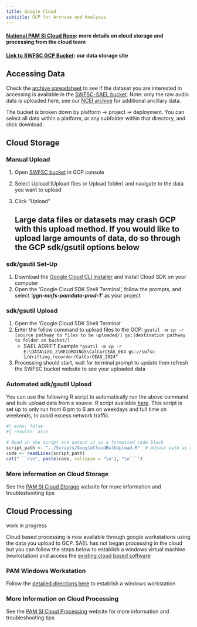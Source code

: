 ```yaml
---
title: Google Cloud
subtitle: GCP for Archive and Analysis
---
```


#### [National PAM SI Cloud Repo](https://nmfs-ost.github.io/PAM-Cloud/){target="_blank"}: more details on cloud storage and processing from the cloud team

#### [Link to SWFSC GCP Bucket](https://console.cloud.google.com/storage/browser/swfsc-1;tab=objects?forceOnBucketsSortingFiltering=true&project=ggn-nmfs-pamdata-prod-1&prefix=&forceOnObjectsSortingFiltering=false){target="_blank"}: our data storage site

## Accessing Data

Check the [archive spreadsheet](https://docs.google.com/spreadsheets/d/1bNu1GPOmyn3CRZ70Mnq4ZZmH7n7ZwIASIlcZD6zWa-k/edit?usp=sharing) to see if the dataset you are interested in accessing is available in the [SWFSC-SAEL bucket](https://console.cloud.google.com/storage/browser/swfsc-1;tab=objects?forceOnBucketsSortingFiltering=true&project=ggn-nmfs-pamdata-prod-1&prefix=&forceOnObjectsSortingFiltering=false). Note: only the raw audio data is uploaded here, see our [NCEI archive](https://sael-swfsc.github.io/SAEL-lab-manual/content/Data-Archive-NCEI.html) for additional ancillary data.

The bucket is broken down by platform -\> project -\> deployment. You can select all data within a platform, or any subfolder within that directory, and click download.

## Cloud Storage

### Manual Upload

1.  Open [SWFSC bucket](https://console.cloud.google.com/storage/browser/swfsc-1;tab=objects?forceOnBucketsSortingFiltering=true&project=ggn-nmfs-pamdata-prod-1&prefix=&forceOnObjectsSortingFiltering=false) in GCP console

2.  Select Upload (Upload files or Upload folder) and navigate to the data you want to upload

3.  Click "Upload"

    ::: callout-caution
    ## Large data files or datasets may crash GCP with this upload method. If you would like to upload large amounts of data, do so through the GCP sdk/gsutil options below
    :::

### sdk/gsutil Set-Up

1.  Download the [Google Cloud CLI installer](https://cloud.google.com/sdk/docs/install-sdk) and install Cloud SDK on your computer
2.  Open the 'Google Cloud SDK Shell Terminal', follow the prompts, and select ***'ggn-nmfs-pamdata-prod-1'*** as your project

### sdk/gsutil Upload

1.  Open the 'Google Cloud SDK Shell Terminal'
2.  Enter the follow command to upload files to the GCP: `gsutil -m cp -r [source pathway to files to be uploaded/] gs:[destination pathway to folder on bucket/]`
    -   SAEL ADRIFT Example `"gsutil -m cp -r E:\DATA\LEG_2\RECORDINGS\CalCurCEAS_004 gs://swfsc-1/drifting_recorder/CalCurCEAS_2024"`
3.  Processing should start, wait for terminal prompt to update then refresh the SWFSC bucket website to see your uploaded data

### Automated sdk/gsutil Upload

You can use the following R script to automatically run the above command and bulk upload data from a source. R script available [here](https://github.com/SAEL-SWFSC/SAEL-lab-manual/blob/main/Scripts/GoogleCloudBulkUpload.R){target="_blank"}. This script is set up to only run from 6 pm to 6 am on weekdays and full time on weekends, to avoid excess network traffic.

```r
#| echo: false
#| results: asis

# Read in the script and output it as a formatted code block
script_path <- "../Scripts/GoogleCloudBulkUpload.R"  # Adjust path as needed
code <- readLines(script_path)
cat("```r\n", paste(code, collapse = "\n"), "\n```")
```

### More information on Cloud Storage

See the [PAM SI Cloud Storage](https://nmfs-ost.github.io/PAM-Cloud/content/Cloud.Storage.html){target="_blank"} website for more information and troubleshooting tips

## Cloud Processing

::: callout-note
work in progress
:::

Cloud based processing is now available through google workstations using the data you upload to GCP. SAEL has not began processing in the cloud but you can follow the steps below to establish a windows virtual machine (workstation) and access the [existing cloud based software](https://docs.google.com/spreadsheets/d/1b60mbrTqpHH29vN8u6KcWdABWEfdkRhZTSwYcdnMJUM/edit?gid=1389628961#gid=1389628961){target="_blank"}

### PAM Windows Workstation

Follow the [detailed directions here](https://nmfs-ost.github.io/PAM-Cloud/content/PAM.ww.html){target="_blank"} to establish a windows workstation

### More Information on Cloud Processing

See the [PAM SI Cloud Processing](https://nmfs-ost.github.io/PAM-Cloud/content/Cloud.Processing.html){target="_blank"} website for more information and troubleshooting tips
